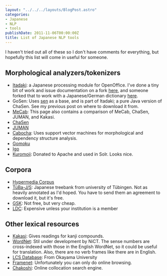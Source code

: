 ```yaml
---
layout: "../../../layouts/BlogPost.astro"
categories:
- Japanese
- NLP
- tools
publishDate: 2011-11-06T00:00:00Z
title: List of Japanese NLP tools
---
```


I haven't tried out all of these so I don't have comments for everything, but hopefully this list will come in useful for someone.

## Morphological analyzers/tokenizers

* [Itadaki](http://sourceforge.net/projects/itadaki/): a Japanese processing module for OpenOffice. I've done a tiny bit of work and issue documentation on a fork [here](https://github.com/garfieldnate/itadaki), and someone forked that to work with a Japanese/German dictionary [here](https://github.com/wichmann/Itadaki).
* GoSen: Uses [sen](http://java.net/projects/sen/) as a base, and is part of Itadaki; a pure Java version of ChaSen. See my previous post on where to download it from.
* [MeCab](http://mecab.sourceforge.net/): This page also contains a comparison of MeCab, ChaSen, JUMAN, and Kakasi.
* [ChaSen](http://chasen.naist.jp/hiki/ChaSen/?%C3%E3%E4%A5%A4%CE%C7%DB%C9%DB)
* [JUMAN](http://nlp.ist.i.kyoto-u.ac.jp/EN/index.php?JUMAN)
* [Cabocha](http://code.google.com/p/cabocha/): Uses support vector machines for morphological and dependency structure analysis.
* [Gomoku](https://github.com/sile/gomoku)
* [Igo](http://igo.sourceforge.jp/)
* [Kuromoji](https://github.com/atilika/kuromoji): Donated to Apache and used in Solr. Looks nice.

## Corpora

* [Hypermedia Corpus](http://www.env.kitakyu-u.ac.jp/corpus/docs/index.html)
* [TüBa-J/S](http://www.sfs.uni-tuebingen.de/en/tuebajs.shtml): Japanese treebank from university of Tübingen. Not as heavily annotated as I'd hoped. You have to send them an agreement to download it, but it's free.
* [GSK](http://www.gsk.or.jp/catalog_e.html): Not free, but very cheap.
* [LDC](http://www.ldc.upenn.edu/): Expensive unless your institution is a member

## Other lexical resources

* [Kakasi](http://kakasi.namazu.org/): Gives readings for kanji compounds.
* [WordNet](http://nlpwww.nict.go.jp/wn-ja/index.en.html): Stil under development by NiCT. The sense numbers are cross-indexed with those in the English WordNet, so it could be useful for translation. Also, there are no verb frames like there are in English.
* [LCS Database](http://cl.it.okayama-u.ac.jp/rsc/data/index.html): From Okayama University
* [Framenet](http://jfn.st.hc.keio.ac.jp/index.html): Unfortunately you can only do online browsing.
* [Chakoshi](http://tell.fll.purdue.edu/chakoshi/public.html): Online collocation search engine.
